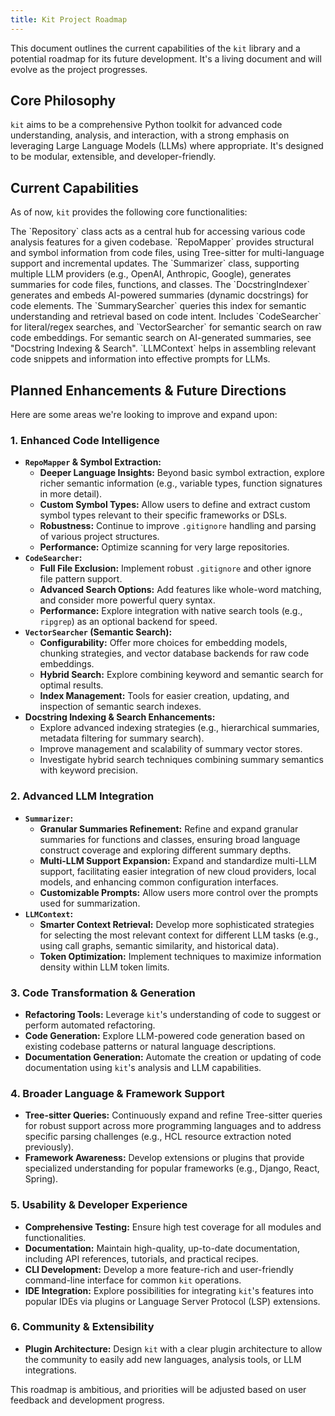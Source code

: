 ```yaml
---
title: Kit Project Roadmap
---
```



This document outlines the current capabilities of the `kit` library and a potential roadmap for its future development. It's a living document and will evolve as the project progresses.

## Core Philosophy

`kit` aims to be a comprehensive Python toolkit for advanced code understanding, analysis, and interaction, with a strong emphasis on leveraging Large Language Models (LLMs) where appropriate. It's designed to be modular, extensible, and developer-friendly.

## Current Capabilities

As of now, `kit` provides the following core functionalities:

<CardGrid>
	<Card title="Repository Interaction">
		The `Repository` class acts as a central hub for accessing various code analysis features for a given codebase.
	</Card>
	<Card title="Code Mapping & Symbols">
		`RepoMapper` provides structural and symbol information from code files, using Tree-sitter for multi-language support and incremental updates.
	</Card>
	<Card title="Code Summarization">
		The `Summarizer` class, supporting multiple LLM providers (e.g., OpenAI, Anthropic, Google), generates summaries for code files, functions, and classes.
	</Card>
    <Card title="Docstring Indexing & Search">
        The `DocstringIndexer` generates and embeds AI-powered summaries (dynamic docstrings) for code elements. The `SummarySearcher` queries this index for semantic understanding and retrieval based on code intent.
    </Card>
	<Card title="Code Search">
		Includes `CodeSearcher` for literal/regex searches, and `VectorSearcher` for semantic search on raw code embeddings. For semantic search on AI-generated summaries, see "Docstring Indexing & Search".
	</Card>
	<Card title="LLM Context Building">
		`LLMContext` helps in assembling relevant code snippets and information into effective prompts for LLMs.
	</Card>
</CardGrid>

## Planned Enhancements & Future Directions

Here are some areas we're looking to improve and expand upon:

### 1. Enhanced Code Intelligence

*   **`RepoMapper` & Symbol Extraction:**
    *   **Deeper Language Insights:** Beyond basic symbol extraction, explore richer semantic information (e.g., variable types, function signatures in more detail).
    *   **Custom Symbol Types:** Allow users to define and extract custom symbol types relevant to their specific frameworks or DSLs.
    *   **Robustness:** Continue to improve `.gitignore` handling and parsing of various project structures.
    *   **Performance:** Optimize scanning for very large repositories.
*   **`CodeSearcher`:**
    *   **Full File Exclusion:** Implement robust `.gitignore` and other ignore file pattern support.
    *   **Advanced Search Options:** Add features like whole-word matching, and consider more powerful query syntax.
    *   **Performance:** Explore integration with native search tools (e.g., `ripgrep`) as an optional backend for speed.
*   **`VectorSearcher` (Semantic Search):**
    *   **Configurability:** Offer more choices for embedding models, chunking strategies, and vector database backends for raw code embeddings.
    *   **Hybrid Search:** Explore combining keyword and semantic search for optimal results.
    *   **Index Management:** Tools for easier creation, updating, and inspection of semantic search indexes.
*   **Docstring Indexing & Search Enhancements:**
    *   Explore advanced indexing strategies (e.g., hierarchical summaries, metadata filtering for summary search).
    *   Improve management and scalability of summary vector stores.
    *   Investigate hybrid search techniques combining summary semantics with keyword precision.

### 2. Advanced LLM Integration

*   **`Summarizer`:**
    *   **Granular Summaries Refinement:** Refine and expand granular summaries for functions and classes, ensuring broad language construct coverage and exploring different summary depths.
    *   **Multi-LLM Support Expansion:** Expand and standardize multi-LLM support, facilitating easier integration of new cloud providers, local models, and enhancing common configuration interfaces.
    *   **Customizable Prompts:** Allow users more control over the prompts used for summarization.
*   **`LLMContext`:**
    *   **Smarter Context Retrieval:** Develop more sophisticated strategies for selecting the most relevant context for different LLM tasks (e.g., using call graphs, semantic similarity, and historical data).
    *   **Token Optimization:** Implement techniques to maximize information density within LLM token limits.

### 3. Code Transformation & Generation

*   **Refactoring Tools:** Leverage `kit`'s understanding of code to suggest or perform automated refactoring.
*   **Code Generation:** Explore LLM-powered code generation based on existing codebase patterns or natural language descriptions.
*   **Documentation Generation:** Automate the creation or updating of code documentation using `kit`'s analysis and LLM capabilities.

### 4. Broader Language & Framework Support

*   **Tree-sitter Queries:** Continuously expand and refine Tree-sitter queries for robust support across more programming languages and to address specific parsing challenges (e.g., HCL resource extraction noted previously).
*   **Framework Awareness:** Develop extensions or plugins that provide specialized understanding for popular frameworks (e.g., Django, React, Spring).

### 5. Usability & Developer Experience

*   **Comprehensive Testing:** Ensure high test coverage for all modules and functionalities.
*   **Documentation:** Maintain high-quality, up-to-date documentation, including API references, tutorials, and practical recipes.
*   **CLI Development:** Develop a more feature-rich and user-friendly command-line interface for common `kit` operations.
*   **IDE Integration:** Explore possibilities for integrating `kit`'s features into popular IDEs via plugins or Language Server Protocol (LSP) extensions.

### 6. Community & Extensibility

*   **Plugin Architecture:** Design `kit` with a clear plugin architecture to allow the community to easily add new languages, analysis tools, or LLM integrations.

This roadmap is ambitious, and priorities will be adjusted based on user feedback and development progress.
